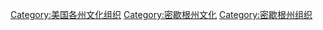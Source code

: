 [[Category:美国各州文化组织|Category:美国各州文化组织]]
[[Category:密歇根州文化|Category:密歇根州文化]]
[[Category:密歇根州组织|Category:密歇根州组织]]